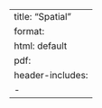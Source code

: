 --- 
title: "Spatial"
format: 
  html: default
  pdf:
    header-includes:
      - \usepackage{mathtools} 
--- 